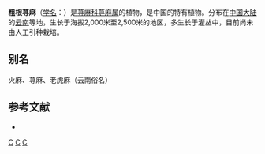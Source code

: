 {{Speciesbox 
| genus = Urtica
| species = macrorrhiza
| authority = Hand.-Mazz.
}}

'''粗根荨麻'''（[[学名|学名]]：{{lang|la|''Urtica macrorrhiza''}}）是[[荨麻科|荨麻科]][[荨麻属|荨麻属]]的植物，是中国的特有植物。分布在[[中国大陆|中国大陆]]的[[云南|云南]]等地，生长于海拔2,000米至2,500米的地区，多生长于灌丛中，目前尚未由人工引种栽培。

== 别名 ==
火麻、荨麻、老虎麻（云南俗名）

== 参考文献 ==
<div class="references-small">
* {{cite web| url =http://www.bioinfo.cn/db05/KmzwSpecies.php?action=view&id=23444| title =粗根荨麻| work =《中国高等植物数据库全库》| publisher =中国科学院微生物研究所| author =昆明植物研究所| accessdate =2009-02-25| deadurl =yes| archiveurl =https://web.archive.org/web/20160305024133/http://www.bioinfo.cn/db05/KmzwSpecies.php?action=view&id=23444| archivedate =2016-03-05}}
</div>
{{Taxonbar|from=Q15232217}}

[[Category:荨麻属|C]]
[[Category:中國特有植物|C]]
[[Category:云南植物|C]]
